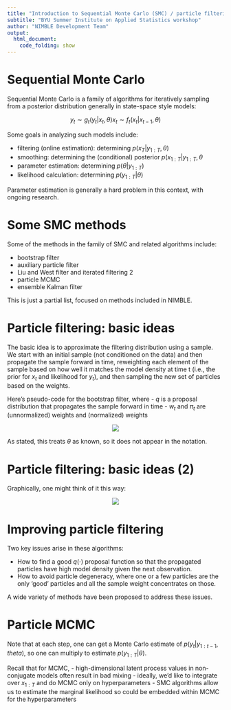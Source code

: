 ```yaml
---
title: "Introduction to Sequential Monte Carlo (SMC) / particle filtering"
subtitle: "BYU Summer Institute on Applied Statistics workshop"
author: "NIMBLE Development Team"
output:
  html_document:
    code_folding: show
---
```


# Sequential Monte Carlo

Sequential Monte Carlo is a family of algorithms for iteratively sampling from a posterior distribution generally in state-space style models:

$$
y_t \sim g_t(y_t | x_t, \theta)
x_t \sim f_t(x_t | x_{t-1}, \theta)
$$ 

Some goals in analyzing such models include:

 - filtering (online estimation): determining $p(x_T | y_{1:T}, \theta)$
 - smoothing: determining the (conditional) posterior $p(x_{1:T} | y_{1:T}, \theta$
 - parameter estimation: determining $p(\theta | y_{1:T})$ 
 - likelihood calculation: determining $p(y_{1:T} | \theta)$

Parameter estimation is generally a hard problem in this context, with ongoing research.

# Some SMC methods

Some of the methods in the family of SMC and related algorithms include:

 - bootstrap filter
 - auxiliary particle filter
 - Liu and West filter and iterated filtering 2
 - particle MCMC
 - ensemble Kalman filter

This is just a partial list, focused on methods included in NIMBLE.

# Particle filtering: basic ideas

The basic idea is to approximate the filtering distribution using a sample. We start with an initial sample (not conditioned on the data) and then propagate the sample forward in time, reweighting each element of the sample based on how well it matches the model density at time t (i.e., the prior for $x_t$ and likelihood for $y_t$), and then sampling the new set of particles based on the weights. 

Here's pseudo-code for the bootstrap filter, where
  - $q$ is a proposal distribution that propagates the sample forward in time
  - $w_t$ and $\pi_t$ are (unnormalized) weights and (normalized) weights

<center><img src="boot_algo.png"></center>

As stated, this treats $\theta$ as known, so it does not appear in the notation.

# Particle filtering: basic ideas (2)

Graphically, one might think of it this way:

<center><img src="pf.png"></center>

# Improving particle filtering

Two key issues arise in these algorithms:

 - How to find a good $q(\cdot)$ proposal function so that the propagated particles have high model density given the next observation.
 - How to avoid particle degeneracy, where one or a few particles are the only 'good' particles and all the sample weight concentrates on those.

A wide variety of methods have been proposed to address these issues. 

# Particle MCMC

Note that at each step, one can get a Monte Carlo estimate of $p(y_t|y_{1:t-1}, theta)$, so one can multiply to estimate $p(y_{1:T}|\theta)$.

Recall that for MCMC,
 - high-dimensional latent process values in non-conjugate models often result in bad mixing
 - ideally, we'd like to integrate over $x_{1:T}$ and do MCMC only on hyperparameters
 - SMC algorithms allow us to estimate the marginal likelihood so could be embedded within MCMC for the hyperparameters
